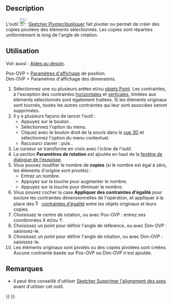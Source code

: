<languages/>

{{Docnav/fr
|[[Sketcher_Translate/fr|Déplacer/dupliquer]]
|[[Sketcher_Scale/fr|Mise à l'échelle]]
|[[Sketcher_Workbench/fr|Atelier Sketcher]]
|IconL=Sketcher_Translate.svg
|IconR=Sketcher_Scale.svg
|IconC=Workbench_Sketcher.svg
}}

{{GuiCommand/fr
|Name=Sketcher Rotate
|Name/fr=Sketcher Pivoter/dupliquer
|MenuLocation=Esquisse → Outils d'esquisse → Pivoter/dupliquer
|Workbenches=[[Sketcher_Workbench/fr|Sketcher]]
|Shortcut={{KEY|Z}} {{KEY|P}}
|Version=1.0
|SeeAlso=
}}

==Description==

L'outil [[Image:Sketcher_Rotate.svg|24px]] [[Sketcher_Rotate/fr|Sketcher Pivoter/dupliquer]] fait pivoter ou permet de créer des copies pivotées des éléments sélectionnés. Les copies sont réparties uniformément le long de l'angle de rotation.

<span id="Usage"></span>
==Utilisation==

Voir aussi : [[Sketcher_Workbench/fr#Aides_au_dessin|Aides au dessin]].

Pos-OVP = [[Sketcher_Preferences/fr#Général|Paramètres d'affichage]] de position. {{Version/fr|1.0}}<br>
Dim-OVP = Paramètres d'affichage des dimensions. {{Version/fr|1.0}}

# Sélectionnez une ou plusieurs arêtes et/ou [[Sketcher_CreatePoint|objets Point]]. Les contraintes, à l'exception des contraintes [[Sketcher_ConstrainHorizontal/fr|horizontales]] et [[Sketcher_ConstrainVertical/fr|verticales]], limitées aux éléments sélectionnés sont également traitées. Si les éléments originaux sont tournés, toutes les autres contraintes qui leur sont associées seront supprimées.
# Il y a plusieurs façons de lancer l'outil :
#* Appuyez sur le bouton {{Button|[[Image:Sketcher_Rotate.svg|16px]] [[Sketcher_Rotate/fr|Pivoter/dupliquer]]}}.
#* Sélectionnez l'option {{MenuCommand|Sketcher → Outils Sketcher → [[Image:Sketcher_Rotate.svg|16px]] Pivoter/dupliquer}} du menu.
#* Cliquez avec le bouton droit de la souris dans la [[3D_view/fr|vue 3D]] et sélectionnez l'option {{MenuCommand|[[Image:Sketcher_Rotate.svg|16px]] Pivoter/dupliquer}} du menu contextuel.
#* Raccourci clavier : {{KEY|Z}} puis {{KEY|P}}.
# Le curseur se transforme en croix avec l'icône de l'outil.
# La section '''Paramètres de rotation''' est ajoutée en haut de la [[Sketcher_Dialog/fr|fenêtre de dialogue de l'esquisse]].
# Vous pouvez modifier le nombre de '''copies''' (si le nombre est égal à zéro, les éléments d'origine sont pivotés) :
#* Entrez un nombre.
#* Appuyez sur la touche {{KEY|U}} pour augmenter le nombre.
#* Appuyez sur la touche {{KEY|J}} pour diminuer le nombre.
# Vous pouvez cocher la case '''Appliquer des contraintes d'égalité''' pour exclure les contraintes dimensionnelles de l'opération, et appliquer à la place des [[Image:Sketcher_ConstrainEqual.svg|16px]] [[Sketcher_ConstrainEqual/fr|contraintes d'égalité]] entre les objets originaux et leurs copies.
# Choisissez le centre de rotation, ou avec Pos-OVP : entrez ses coordonnées X et/ou Y.
# Choisissez un point pour définir l'angle de référence, ou avec Dim-OVP : saisissez-le.
# Choisissez un point pour définir l'angle de rotation, ou avec Dim-OVP : saisissez-le.
# Les éléments originaux sont pivotés ou des copies pivotées sont créées. Aucune contrainte basée sur Pos-OVP ou Dim-OVP n'est ajoutée.

<span id="Notes"></span>
==Remarques==

* Il peut être conseillé d'utiliser [[Sketcher_RemoveAxesAlignment/fr|Sketcher Supprimer l'alignement des axes]] avant d'utiliser cet outil.


{{Docnav/fr
|[[Sketcher_Translate/fr|Déplacer/dupliquer]]
|[[Sketcher_Scale/fr|Mise à l'échelle]]
|[[Sketcher_Workbench/fr|Atelier Sketcher]]
|IconL=Sketcher_Translate.svg
|IconR=Sketcher_Scale.svg
|IconC=Workbench_Sketcher.svg
}}

{{Sketcher_Tools_navi{{#translation:}}}}
{{Userdocnavi{{#translation:}}}}